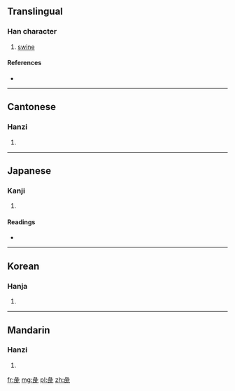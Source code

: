 ==Translingual==

===Han character===
{{Han char|rn=58|rad=彐|as=09|sn=12|four=2771<sub>1</sub>|canj=女一心人心 (VMPOP)|ids=⿱[[彑]]⿲[[匕]][[矢]]匕}}

# [[swine]]

====References====
* {{Han ref|kx=0362.170|dkj=09931|dj=0680.330|hdz=20961.140|uh=5F58|ud=24408|bh=D8F4|bd=55540}}

----

==Cantonese==

===Hanzi===
{{yue-hanzi|jyut=|y=ji6}}

# {{defn|lang=yue|sort=彐09}}

----

==Japanese==

===Kanji===
{{ja-kanji|grade=|rs=彐09}}

# {{defn|lang=ja|sort=彐09}}

====Readings====
* {{ja-readings|on=[[てい]] (tei), [[でい]] (dei), [[えい]] (ei), [[え]] (e)|kun=[[ぶた]] (buta)}}

----

==Korean==

===Hanja===
{{ko-hanja|hangeul=체|eumhun=|rv=che|mr=ch'e|y=chey}}

# {{defn|lang=ko|sort=彐09}}

----

==Mandarin==

===Hanzi===
{{cmn-hanzi|pin=[[wèi]] ([[wei4]]), [[zhì]] ([[zhi4]])|wg=wei<sup>4</sup>, chih<sup>4</sup>}}

# {{defn|lang=cmn|sort=彐09}}

[[fr:彘]]
[[mg:彘]]
[[pl:彘]]
[[zh:彘]]